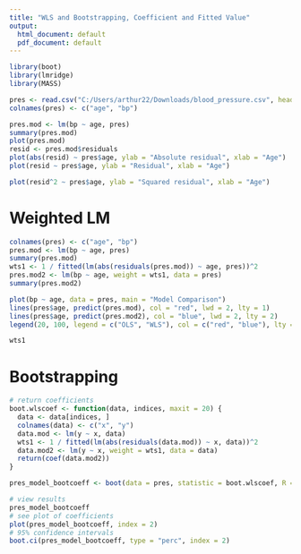 ---
title: "WLS and Bootstrapping, Coefficient and Fitted Value"
output:
  html_document: default
  pdf_document: default
---

```{r}
library(boot)
library(lmridge)
library(MASS)
```

```{r}
pres <- read.csv("C:/Users/arthur22/Downloads/blood_pressure.csv", header = TRUE, sep = ",")
colnames(pres) <- c("age", "bp")
```

```{r}
pres.mod <- lm(bp ~ age, pres)
summary(pres.mod)
plot(pres.mod)
resid <- pres.mod$residuals
plot(abs(resid) ~ pres$age, ylab = "Absolute residual", xlab = "Age")
plot(resid ~ pres$age, ylab = "Residual", xlab = "Age")

plot(resid^2 ~ pres$age, ylab = "Squared residual", xlab = "Age")
```

# Weighted LM

```{r}
colnames(pres) <- c("age", "bp")
pres.mod <- lm(bp ~ age, pres)
summary(pres.mod)
wts1 <- 1 / fitted(lm(abs(residuals(pres.mod)) ~ age, pres))^2
pres.mod2 <- lm(bp ~ age, weight = wts1, data = pres)
summary(pres.mod2)

plot(bp ~ age, data = pres, main = "Model Comparison")
lines(pres$age, predict(pres.mod), col = "red", lwd = 2, lty = 1)
lines(pres$age, predict(pres.mod2), col = "blue", lwd = 2, lty = 2)
legend(20, 100, legend = c("OLS", "WLS"), col = c("red", "blue"), lty = 1:2)

wts1
```

# Bootstrapping

```{r}
# return coefficients
boot.wlscoef <- function(data, indices, maxit = 20) {
  data <- data[indices, ]
  colnames(data) <- c("x", "y")
  data.mod <- lm(y ~ x, data)
  wts1 <- 1 / fitted(lm(abs(residuals(data.mod)) ~ x, data))^2
  data.mod2 <- lm(y ~ x, weight = wts1, data = data)
  return(coef(data.mod2))
}

pres_model_bootcoeff <- boot(data = pres, statistic = boot.wlscoef, R = 100, maxit = 20)

# view results
pres_model_bootcoeff
# see plot of coefficients
plot(pres_model_bootcoeff, index = 2)
# 95% confidence intervals
boot.ci(pres_model_bootcoeff, type = "perc", index = 2)
```
